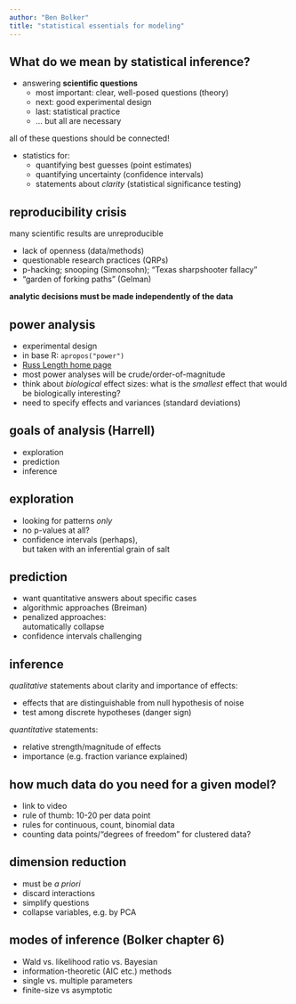 ```yaml
---
author: "Ben Bolker"
title: "statistical essentials for modeling"
---
```


## What do we mean by statistical inference?

- answering **scientific questions**
    - most important: clear, well-posed questions (theory)
    - next: good experimental design
	- last: statistical practice
	- ... but all are necessary

all of these questions should be connected!

- statistics for:
    - quantifying best guesses (point estimates)
	- quantifying uncertainty (confidence intervals)
	- statements about *clarity* (statistical significance testing)

## reproducibility crisis

many scientific results are unreproducible

- lack of openness (data/methods)
- questionable research practices (QRPs)
- p-hacking; snooping (Simonsohn); "Texas sharpshooter fallacy"
- "garden of forking paths" (Gelman)

**analytic decisions must be made independently of the data**

## power analysis

- experimental design
- in base R: `apropos("power")`
- [Russ Length home page](http://homepage.stat.uiowa.edu/~rlenth/Power/oldversion.html)
- most power analyses will be crude/order-of-magnitude
- think about *biological* effect sizes: what is the *smallest* effect that would be biologically interesting?
- need to specify effects and variances (standard deviations)

## goals of analysis (Harrell)

- exploration
- prediction
- inference

## exploration

- looking for patterns *only*
- no p-values at all?
- confidence intervals (perhaps),  
but taken with an inferential grain of salt

## prediction

- want quantitative answers about specific cases
- algorithmic approaches (Breiman)
- penalized approaches:  
automatically collapse
- confidence intervals challenging

## inference

*qualitative* statements about clarity and importance of effects:

- effects that are distinguishable from null hypothesis of noise
- test among discrete hypotheses (danger sign)

*quantitative* statements:

- relative strength/magnitude of effects
- importance (e.g. fraction variance explained)

## how much data do you need for a given model?

- link to video
- rule of thumb: 10-20 per data point
- rules for continuous, count, binomial data
- counting data points/"degrees of freedom" for clustered data?

## dimension reduction

- must be *a priori*
- discard interactions
- simplify questions
- collapse variables, e.g. by PCA

## modes of inference (Bolker chapter 6)

- Wald vs. likelihood ratio vs. Bayesian
- information-theoretic (AIC etc.) methods
- single vs. multiple parameters
- finite-size vs asymptotic
